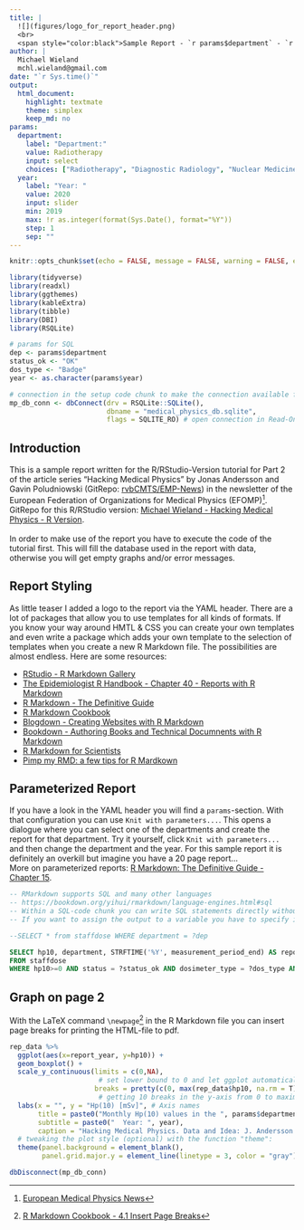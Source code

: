 ```yaml
---
title: |
  ![](figures/logo_for_report_header.png)  
  <br>
  <span style="color:black">Sample Report - `r params$department` - `r params$year`</span>
author: |
  Michael Wieland  
  mchl.wieland@gmail.com
date: "`r Sys.time()`"
output: 
  html_document: 
    highlight: textmate
    theme: simplex
    keep_md: no
params:
  department:
    label: "Department:"
    value: Radiotherapy
    input: select
    choices: ["Radiotherapy", "Diagnostic Radiology", "Nuclear Medicine"]
  year:
    label: "Year: "
    value: 2020
    input: slider
    min: 2019
    max: !r as.integer(format(Sys.Date(), format="%Y"))
    step: 1
    sep: ""
---
```


```r
knitr::opts_chunk$set(echo = FALSE, message = FALSE, warning = FALSE, error = TRUE)

library(tidyverse)
library(readxl)
library(ggthemes)
library(kableExtra)
library(tibble)
library(DBI)
library(RSQLite)

# params for SQL
dep <- params$department
status_ok <- "OK"
dos_type <- "Badge"
year <- as.character(params$year)

# connection in the setup code chunk to make the connection available for the SQL-chunks
mp_db_conn <- dbConnect(drv = RSQLite::SQLite(), 
                        dbname = "medical_physics_db.sqlite",
                        flags = SQLITE_RO) # open connection in Read-Only-Mode
```

## Introduction
This is a sample report written for the R/RStudio-Version tutorial for Part 2 of the article series "Hacking Medical Physics" by Jonas Andersson and Gavin Poludniowski (GitRepo: [rvbCMTS/EMP-News](https://github.com/rvbCMTS/EMP-News.git)) in the newsletter of the European Federation of Organizations for Medical Physics (EFOMP)^[[European Medical Physics News](https://www.efomp.org/index.php?r=fc&id=emp-news)]. GitRepo for this R/RStudio version: [Michael Wieland - Hacking Medical Physics - R Version](https://github.com/michaelwiel/hacking_medphys_R_part2.git).  
<br>
In order to make use of the report you have to execute the code of the tutorial first. This will fill the database used in the report with data, otherwise you will get empty graphs and/or error messages.

## Report Styling
As little teaser I added a logo to the report via the YAML header. There are a lot of packages that allow you to use templates for all kinds of formats. If you know your way around HMTL & CSS you can create your own templates and even write a package which adds your own template to the selection of templates when you create a new R Markdown file. The possibilities are almost endless. Here are some resources:  

* [RStudio - R Markdown Gallery](https://rmarkdown.rstudio.com/gallery.html)  
* [The Epidemiologist R Handbook - Chapter 40 - Reports with R Markdown](https://epirhandbook.com/en/reports-with-r-markdown.html)  
* [R Markdown - The Definitive Guide](https://bookdown.org/yihui/rmarkdown/)  
* [R Markdown Cookbook](https://bookdown.org/yihui/rmarkdown-cookbook/)  
* [Blogdown - Creating Websites with R Markdown](https://bookdown.org/yihui/blogdown/)  
* [Bookdown - Authoring Books and Technical Documnents with R Markdown](https://bookdown.org/yihui/bookdown/)  
* [R Markdown for Scientists](https://rmd4sci.njtierney.com/)  
* [Pimp my RMD: a few tips for R Mardkown](https://holtzy.github.io/Pimp-my-rmd/)  

## Parameterized Report
If you have a look in the YAML header you will find a `params`-section. With that configuration you can use `Knit with parameters...`. This opens a dialogue where you can select one of the departments and create the report for that department. Try it yourself, click `Knit with parameters...` and then change the department and the year. For this sample report it is definitely an overkill but imagine you have a 20 page report...  
More on parameterized reports: [R Markdown: The Definitive Guide - Chapter 15](https://bookdown.org/yihui/rmarkdown/parameterized-reports.html).



```sql
-- RMarkdown supports SQL and many other languages
-- https://bookdown.org/yihui/rmarkdown/language-engines.html#sql
-- Within a SQL-code chunk you can write SQL statements directly without using any function from the DBI-package
-- If you want to assign the output to a variable you have to specify it with the output.var option

--SELECT * from staffdose WHERE department = ?dep

SELECT hp10, department, STRFTIME('%Y', measurement_period_end) AS report_year 
FROM staffdose 
WHERE hp10>=0 AND status = ?status_ok AND dosimeter_type = ?dos_type AND report_year = ?year AND department = ?dep
```

\newpage

## Graph on page 2
With the LaTeX command `\newpage`^[[R Markdown Cookbook - 4.1 Insert Page Breaks](https://bookdown.org/yihui/rmarkdown-cookbook/pagebreaks.html)] in the R Markdown file you can insert page breaks for printing the HTML-file to pdf.

```r
rep_data %>% 
  ggplot(aes(x=report_year, y=hp10)) +
  geom_boxplot() +
  scale_y_continuous(limits = c(0,NA), 
                      # set lower bound to 0 and let ggplot automatically set upper bound
                     breaks = pretty(c(0, max(rep_data$hp10, na.rm = T)), n=10)) + 
                      # getting 10 breaks in the y-axis from 0 to maximum value of hp10
  labs(x = "", y = "Hp(10) [mSv]", # Axis names
       title = paste0("Monthly Hp(10) values in the ", params$department, " department"),
       subtitle = paste0("  Year: ", year),
       caption = "Hacking Medical Physics. Data and Idea: J. Andersson and G. Poludniowski") +
  # tweaking the plot style (optional) with the function "theme":
  theme(panel.background = element_blank(),
        panel.grid.major.y = element_line(linetype = 3, color = "gray"))

```


```r
dbDisconnect(mp_db_conn)
```